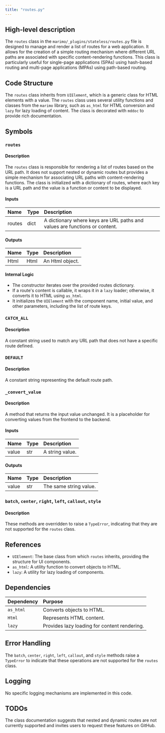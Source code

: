 ```yaml
---
title: "routes.py"
---
```


## High-level description

The `routes` class in the `marimo/_plugins/stateless/routes.py` file is designed to manage and render a list of routes for a web application. It allows for the creation of a simple routing mechanism where different URL paths are associated with specific content-rendering functions. This class is particularly useful for single-page applications (SPAs) using hash-based routing and multi-page applications (MPAs) using path-based routing.

## Code Structure

The `routes` class inherits from `UIElement`, which is a generic class for HTML elements with a value. The `routes` class uses several utility functions and classes from the `marimo` library, such as `as_html` for HTML conversion and `lazy` for lazy loading of content. The class is decorated with `mddoc` to provide rich documentation.

## Symbols

### `routes`
#### Description
The `routes` class is responsible for rendering a list of routes based on the URL path. It does not support nested or dynamic routes but provides a simple mechanism for associating URL paths with content-rendering functions. The class is initialized with a dictionary of routes, where each key is a URL path and the value is a function or content to be displayed.

#### Inputs
| Name   | Type   | Description                                                                 |
|:-------|:-------|:----------------------------------------------------------------------------|
| routes | dict   | A dictionary where keys are URL paths and values are functions or content.  |

#### Outputs
| Name | Type | Description        |
|:-----|:-----|:-------------------|
| Html | Html | An Html object.    |

#### Internal Logic
- The constructor iterates over the provided routes dictionary.
- If a route's content is callable, it wraps it in a `lazy` loader; otherwise, it converts it to HTML using `as_html`.
- It initializes the `UIElement` with the component name, initial value, and other parameters, including the list of route keys.

### `CATCH_ALL`
#### Description
A constant string used to match any URL path that does not have a specific route defined.

### `DEFAULT`
#### Description
A constant string representing the default route path.

### `_convert_value`
#### Description
A method that returns the input value unchanged. It is a placeholder for converting values from the frontend to the backend.

#### Inputs
| Name  | Type | Description |
|:------|:-----|:------------|
| value | str  | A string value. |

#### Outputs
| Name  | Type | Description |
|:------|:-----|:------------|
| value | str  | The same string value. |

### `batch`, `center`, `right`, `left`, `callout`, `style`
#### Description
These methods are overridden to raise a `TypeError`, indicating that they are not supported for the `routes` class.

## References

- `UIElement`: The base class from which `routes` inherits, providing the structure for UI components.
- `as_html`: A utility function to convert objects to HTML.
- `lazy`: A utility for lazy loading of components.

## Dependencies

| Dependency | Purpose                                      |
|:-----------|:---------------------------------------------|
| `as_html`  | Converts objects to HTML.                    |
| `Html`     | Represents HTML content.                     |
| `lazy`     | Provides lazy loading for content rendering. |

## Error Handling

The `batch`, `center`, `right`, `left`, `callout`, and `style` methods raise a `TypeError` to indicate that these operations are not supported for the `routes` class.

## Logging

No specific logging mechanisms are implemented in this code.

## TODOs

The class documentation suggests that nested and dynamic routes are not currently supported and invites users to request these features on GitHub.